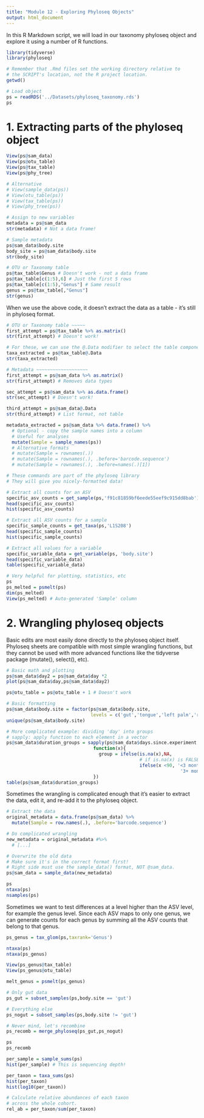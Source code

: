 ```yaml
---
title: "Module 12 - Exploring Phyloseq Objects"
output: html_document
---
```


In this R Markdown script, we will load in our taxonomy phyloseq object and explore it using a number of R functions.

```r
library(tidyverse)
library(phyloseq)

# Remember that .Rmd files set the working directory relative to
# the SCRIPT's location, not the R project location.
getwd()

# Load object
ps = readRDS('../Datasets/phyloseq_taxonomy.rds')
ps
```

# 1. Extracting parts of the phyloseq object

```r
View(ps@sam_data)
View(ps@otu_table)
View(ps@tax_table)
View(ps@phy_tree)

# Alternative
# View(sample_data(ps))
# View(otu_table(ps))
# View(tax_table(ps))
# View(phy_tree(ps))

# Assign to new variables
metadata = ps@sam_data
str(metadata) # Not a data frame!
```

```r
# Sample metadata
ps@sam_data$body.site
body_site = ps@sam_data$body.site
str(body_site)

# OTU or Taxonomy table
ps@tax_table$Genus # Doesn't work - not a data frame
ps@tax_table[c(1:5),6] # Just the first 5 rows
ps@tax_table[c(1:5),"Genus"] # Same result
genus = ps@tax_table[,"Genus"]
str(genus)
```

When we use the above code, it doesn't extract the data as a table - it's still in phyloseq format.

```r
# OTU or Taxonomy table ~~~~~
first_attempt = ps@tax_table %>% as.matrix()
str(first_attempt) # Doesn't work!

# For these, we can use the @.Data modifier to select the table component of the object.
taxa_extracted = ps@tax_table@.Data
str(taxa_extracted)

# Metadata ~~~~~~~~~~~~~~~~~~~
first_attempt = ps@sam_data %>% as.matrix()
str(first_attempt) # Removes data types

sec_attempt = ps@sam_data %>% as.data.frame()
str(sec_attempt) # Doesn't work!

third_attempt = ps@sam_data@.Data
str(third_attempt) # List format, not table

metadata_extracted = ps@sam_data %>% data.frame() %>% 
  # Optional - copy the sample names into a column
  # Useful for analyses
  mutate(Sample = sample_names(ps))
  # Alternative formats
  # mutate(Sample = rownames(.))
  # mutate(Sample = rownames(.), .before='barcode.sequence')
  # mutate(Sample = rownames(.), .before=names(.)[1])
```

```r
# These commands are part of the phyloseq library
# They will give you nicely-formatted data!

# Extract all counts for an ASV
specific_asv_counts = get_sample(ps,'f91c81859bf6eede55eef9c915dd8bab')
head(specific_asv_counts)
hist(specific_asv_counts)

# Extract all ASV counts for a sample
specific_sample_counts = get_taxa(ps,'L1S208')
head(specific_sample_counts)
hist(specific_sample_counts)

# Extract all values for a variable
specific_variable_data = get_variable(ps, 'body.site')
head(specific_variable_data)
table(specific_variable_data)
```

```r
# Very helpful for plotting, statistics, etc
ps
ps_melted = psmelt(ps)
dim(ps_melted)
View(ps_melted) # Auto-generated 'Sample' column
```

# 2. Wrangling phyloseq objects

Basic edits are most easily done directly to the phyloseq object itself. Phyloseq sheets are compatible with most simple wrangling functions, but they cannot be used with more advanced functions like the tidyverse package (mutate(), select(), etc).

```r
# Basic math and plotting
ps@sam_data$day2 = ps@sam_data$day *2
plot(ps@sam_data$day,ps@sam_data$day2)

ps@otu_table = ps@otu_table + 1 # Doesn't work

# Basic formatting
ps@sam_data$body.site = factor(ps@sam_data$body.site,
                               levels = c('gut','tongue','left palm','right palm'))
unique(ps@sam_data$body.site)

# More complicated example: dividing 'day' into groups
# sapply: apply function to each element in a vector
ps@sam_data$duration_groups = sapply(ps@sam_data$days.since.experiment.start, 
                                function(x){
                                  group = ifelse(is.na(x),NA,
                                                 # if is.na(x) is FALSE, run this:
                                                 ifelse(x <90, '<3 months',
                                                                '3+ months'))
                                })
table(ps@sam_data$duration_groups)
```

Sometimes the wrangling is complicated enough that it's easier to extract the data, edit it, and re-add it to the phyloseq object.

```r
# Extract the data
original_metadata = data.frame(ps@sam_data) %>% 
  mutate(Sample = row.names(.), .before='barcode.sequence')

# Do complicated wrangling
new_metadata = original_metadata #%>%
  # [...]

# Overwrite the old data
# Make sure it's in the correct format first!
# Right side must use the sample_data() format, NOT @sam_data.
ps@sam_data = sample_data(new_metadata)
```

```r
ps
ntaxa(ps)
nsamples(ps)
```

Sometimes we want to test differences at a level higher than the ASV level, for example the genus level. Since each ASV maps to only one genus, we can generate counts for each genus by summing all the ASV counts that belong to that genus.

```r
ps_genus = tax_glom(ps,taxrank='Genus')

ntaxa(ps)
ntaxa(ps_genus)

View(ps_genus@tax_table)
View(ps_genus@otu_table)

melt_genus = psmelt(ps_genus)
```

```r
# Only gut data
ps_gut = subset_samples(ps,body.site == 'gut')

# Everything else
ps_nogut = subset_samples(ps,body.site != 'gut')

# Never mind, let's recombine
ps_recomb = merge_phyloseq(ps_gut,ps_nogut)

ps
ps_recomb
```

```r
per_sample = sample_sums(ps)
hist(per_sample) # This is sequencing depth!

per_taxon = taxa_sums(ps)
hist(per_taxon)
hist(log10(per_taxon))

# Calculate relative abundances of each taxon
# across the whole cohort.
rel_ab = per_taxon/sum(per_taxon)
```

